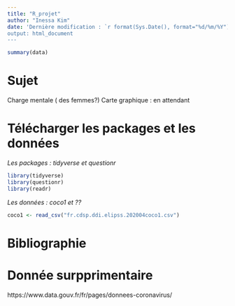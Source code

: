 ```yaml
---
title: "R_projet"
author: "Inessa Kim"
date: 'Dernière modification : `r format(Sys.Date(), format="%d/%m/%Y")`
output: html_document
---
```

```r
summary(data)
```


# Sujet 
Charge mentale ( des femmes?)
Carte graphique : en attendant

# Télécharger les packages et les données
*Les packages : tidyverse et questionr*
```r
library(tidyverse)
library(questionr)
library(readr)
```
*Les données : coco1 et ??*
```r
coco1 <- read_csv("fr.cdsp.ddi.elipss.202004coco1.csv")
```

# Bibliographie 

# Donnée surpprimentaire
https://www.data.gouv.fr/fr/pages/donnees-coronavirus/
